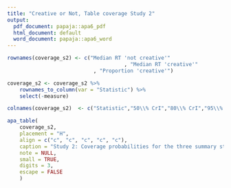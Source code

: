 ```yaml
---
title: "Creative or Not, Table coverage Study 2"
output:
  pdf_document: papaja::apa6_pdf
  html_document: default
  word_document: papaja::apa6_word
---
```

```r
rownames(coverage_s2) <- c("Median RT 'not creative'"
                                      , "Median RT 'creative'"
                            , "Proportion 'creative'")

coverage_s2 <- coverage_s2 %>% 
    rownames_to_column(var = "Statistic") %>% 
    select(-measure)

colnames(coverage_s2)  <- c("Statistic","50\\% CrI","80\\% CrI","95\\% CrI","99\\% CrI")

apa_table(
    coverage_s2,
    placement = "H",
    align = c("c", "c", "c", "c", "c"),
    caption = "Study 2: Coverage probabilities for the three summary statistics across participants and the 50\\%, 80\\%, 95\\%, and 99\\% CrIs",
    note = NULL,
    small = TRUE,
    digits = 3,
    escape = FALSE
    )
```


